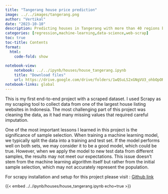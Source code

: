 ---
title: "Tangerang house price prediction"
image: ../../images/tangerang.png
author: "Vertikal"
date: "2023-10-10"
description: Predicting houses in Tangerang with more than 40 regions based on a real dataset scraped from one of the largest online house listings in Indonesia.
categories: [regression,machine-learning,data-science,web-scrap]
toc: true
toc-title: Contents
format:
  html:
    code-fold: show
    
notebook-view:
    notebook: ../../ipynb/houses/house_tangerang.ipynb
    title: "Download files"
    url: https://drive.google.com/drive/folders/1wQSuLS2xGNgVU3_ohbOpOReOcZrJm4yb?usp=sharing
notebook-links: global
---

This is my first end-to-end project with a scraped dataset. I used Scrapy as my scraping tool to collect data from one of the largest house listing websites in Indonesia. The most challenging part of this project was cleaning the data, as it had many missing values that required careful imputation.

One of the most important lessons I learned in this project is the significance of sample selection. When training a machine learning model, we typically split the data into a training and test set. If the model performs well on both sets, we may consider it to be a good model, which could be true. However, when we apply the model to new test data from different samples, the results may not meet our expectations. This issue doesn't stem from the machine learning algorithm itself but rather from the initial sample selection, which may not accurately represent the population.

For scrapy installation and setup for this project please visit : [Github link](https://github.com/vertikalwil/web_scrap/tree/main)

::: {style="font-size: 90%;"}
{{< embed ../../ipynb/houses/house_tangerang.ipynb echo=true >}}
:::